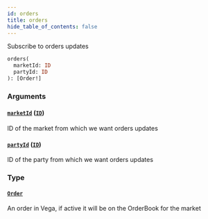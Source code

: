 ```yaml
---
id: orders
title: orders
hide_table_of_contents: false
---
```



Subscribe to orders updates

```graphql
orders(
  marketId: ID
  partyId: ID
): [Order!]
```


### Arguments

#### [`marketId`](#) ([`ID`](/docs/testnet/graphql/scalars/id))

ID of the market from which we want orders updates


#### [`partyId`](#) ([`ID`](/docs/testnet/graphql/scalars/id))

ID of the party from which we want orders updates


### Type

#### [`Order`](/docs/testnet/graphql/objects/order)

An order in Vega, if active it will be on the OrderBook for the market




